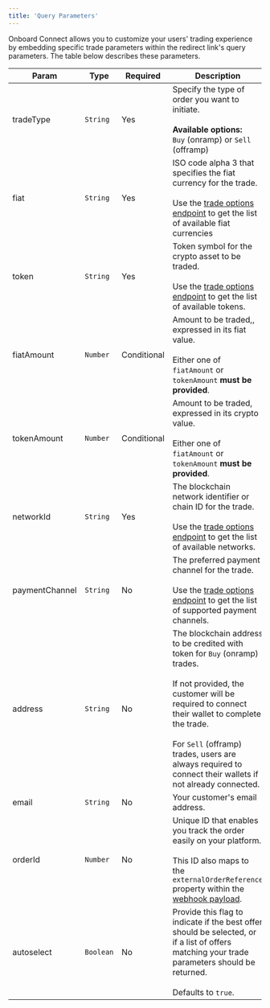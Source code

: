 ```yaml
---
title: 'Query Parameters'
---
```


Onboard Connect allows you to customize your users' trading experience by embedding specific trade parameters within the redirect link's query parameters. The table below describes these parameters.

| Param            | Type | Required                                                     | Description         |
| -------------------------| ---| ------------------------------------------------------------------------ | -----------------------  |
tradeType | `String` | Yes| Specify the type of order you want to initiate.<br/><br/>**Available options:**<br/>  `Buy` (onramp) or `Sell` (offramp)|
fiat | `String` | Yes| ISO code alpha 3 that specifies the fiat currency for the trade.<br/><br/>Use the [trade options endpoint](/onboard-exchange/connect/api-examples#trade-options) to get the list of available fiat currencies|
token | `String` | Yes| Token symbol for the crypto asset to be traded.<br/><br/>Use the [trade options endpoint](/onboard-exchange/connect/api-examples#trade-options) to get the list of available tokens.|
fiatAmount | `Number` | Conditional| Amount to be traded,, expressed in its fiat value.<br/><br/> Either one of `fiatAmount` or `tokenAmount` **must be provided**.|
tokenAmount | `Number` | Conditional| Amount to be traded, expressed in its crypto value.<br/><br/>  Either one of `fiatAmount` or `tokenAmount` **must be provided**.|
networkId | `String` | Yes| The blockchain network identifier or chain ID for the trade.<br/><br/> Use the [trade options endpoint](/onboard-exchange/connect/api-examples#trade-options) to get the list of available networks.|
paymentChannel | `String` | No| The preferred payment channel for the trade.<br/><br/> Use the [trade options endpoint](/onboard-exchange/connect/api-examples#trade-options) to get the list of supported payment channels.|
address | `String` | No| The blockchain address to be credited with token for `Buy` (onramp) trades.<br/><br/> If not provided, the customer will be required to connect their wallet to complete the trade.<br/><br/>For `Sell` (offramp) trades, users are always required to connect their wallets if not already connected.|
email | `String` | No| Your customer's email address.|
orderId | `Number` | No| Unique ID that enables you track the order easily on your platform.<br/><br/> This ID also maps to the `externalOrderReference` property within the [webhook payload](/onboard-exchange/connect/webhooks#sample-payload).
autoselect | `Boolean` | No| Provide this flag to indicate if the best offer should be selected, or if a list of offers matching your trade parameters should be returned.<br/><br/>Defaults to `true`.|